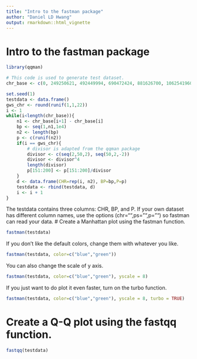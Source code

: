 ```yaml
---
title: "Intro to the fastman package"
author: "Daniel LD Hwang"
output: rmarkdown::html_vignette
---
```


<!--
  %\VignetteIndexEntry{Intro to the fastman package}
  %\VignetteEngine{knitr::rmarkdown}
  \usepackage[utf8]{inputenc}
-->
# Intro to the fastman package
```r
library(qqman)

# This code is used to generate test dataset.
chr_base <- c(0, 249250621, 492449994, 690472424, 881626700, 1062541960, 1233657027, 1392795690, 1539159712, 1680373143, 1815907890, 1950914406, 2084766301, 2199936179, 2307285719, 2409817111, 2500171864, 2581367074, 2659444322, 2718573305, 2781598825, 2829728720, 2881033286)

set.seed(1)
testdata <- data.frame()
gws_chr <- round(runif(1,1,22))
i <- 1
while(i<length(chr_base)){
    n1 <- chr_base[i+1] - chr_base[i]
    bp <- seq(1,n1,1e4)
    n2 <- length(bp)
    p <- c(runif(n2))
    if(i == gws_chr){
        # divisor is adapted from the qqman package 
        divisor <- c(seq(2,50,2), seq(50,2,-2))
        divisor <- divisor^4
        length(divisor)
        p[151:200] <- p[151:200]/divisor
    }
    d <- data.frame(CHR=rep(i, n2), BP=bp,P=p)
    testdata <- rbind(testdata, d)            
    i <- i + 1
}

```
The testdata contains three columns: CHR, BP, and P. If your own dataset has different column names, use the options (chr="",ps="",p="") so fastman can read your data. 
# Create a Manhattan plot using the fastman function.
```r
fastman(testdata)
```
If you don't like the default colors, change them with whatever you like.
```r
fastman(testdata, color=c("blue","green"))
```
You can also change the scale of y axis.
```r
fastman(testdata, color=c("blue","green"), yscale = 8)
```
If you just want to do plot it even faster, turn on the turbo function.
```r
fastman(testdata, color=c("blue","green"), yscale = 8, turbo = TRUE)
```
# Create a Q-Q plot using the fastqq function.
```r
fastqq(testdata)
```
